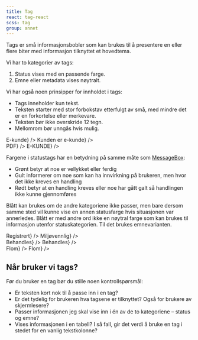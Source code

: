 ```yaml
---
title: Tag
react: tag-react
scss: tag
group: annet
---
```



<Ingress>
    Tags er små informasjonsbobler som kan brukes til å presentere en eller flere biter med informasjon tilknyttet et
    hovedtema.
</Ingress>

Vi har to kategorier av tags:

1.  Status vises med en passende farge.
2.  Emne eller metadata vises nøytralt.

<ComponentExample title="Tag" component={TagExample} codeExample={tagExampleCode} />

Vi har også noen prinsipper for innholdet i tags:

-   Tags inneholder kun tekst.
-   Teksten starter med stor forbokstav etterfulgt av små, med mindre det er en forkortelse eller merkevare.
-   Teksten bør ikke overskride 12 tegn.
-   Mellomrom bør unngås hvis mulig.

<div>
    <DoDontExample
        type="do"
        description="Kort tekst"
        content={<Tag className="jkl-spacing-2xs--right jkl-spacing-2xs--top">E-kunde</Tag>}
    />
    <DoDontExample
        type="dont"
        description="Lang tekst"
        content={<Tag className="jkl-spacing-2xs--right jkl-spacing-2xs--top">Kunden er e-kunde</Tag>}
    />
</div>
<div>
    <DoDontExample
        type="do"
        description="Forkortelse"
        content={<Tag className="jkl-spacing-2xs--right jkl-spacing-2xs--top">PDF</Tag>}
    />
    <DoDontExample
        type="dont"
        description="Alt som versaler"
        content={<Tag className="jkl-spacing-2xs--right jkl-spacing-2xs--top">E-KUNDE</Tag>}
    />
</div>

Fargene i statustags har en betydning på samme måte som [MessageBox](/komponenter/messagebox):

-   Grønt betyr at noe er vellykket eller ferdig
-   Gult informerer om noe som kan ha innvirkning på brukeren, men hvor det ikke kreves en handling
-   Rødt betyr at en handling kreves eller noe har gått galt så handlingen ikke kunne gjennomføres

Blått kan brukes om de andre kategoriene ikke passer, men bare dersom samme sted vil kunne vise en annen statusfarge hvis situasjonen var annerledes. Blått er med andre ord ikke en nøytral farge som kan brukes til informasjon utenfor statuskategorien. Til det brukes emnevarianten.

<div>
    <DoDontExample
        type="do"
        description="Status"
        content={<SuccessTag className="jkl-spacing-2xs--right jkl-spacing-2xs--top">Registrert</SuccessTag>}
    />
    <DoDontExample
        type="dont"
        description="Statusfarge for emne"
        content={<SuccessTag className="jkl-spacing-2xs--right jkl-spacing-2xs--top">Miljøvennlig</SuccessTag>}
    />
</div>
<div>
    <DoDontExample
        type="do"
        description="Status"
        content={<InfoTag className="jkl-spacing-2xs--right jkl-spacing-2xs--top">Behandles</InfoTag>}
    />
    <DoDontExample
        type="dont"
        description="Emnefarge for status"
        content={<Tag className="jkl-spacing-2xs--right jkl-spacing-2xs--top">Behandles</Tag>}
    />
</div>
<div>
    <DoDontExample
        type="do"
        description="Emne"
        content={<Tag className="jkl-spacing-2xs--right jkl-spacing-2xs--top">Flom</Tag>}
    />
    <DoDontExample
        type="dont"
        description="Statusfarge for emne"
        content={<InfoTag className="jkl-spacing-2xs--right jkl-spacing-2xs--top">Flom</InfoTag>}
    />
</div>

## Når bruker vi tags?

Før du bruker en tag bør du stille noen kontrollspørsmål:

-   Er teksten kort nok til å passe inn i en tag?
-   Er det tydelig for brukeren hva tagsene er tilknyttet? Også for brukere av skjermlesere?
-   Passer informasjonen jeg skal vise inn i én av de to kategoriene – status og emne?
-   Vises informasjonen i en tabell? I så fall, gir det verdi å bruke en tag i stedet for en vanlig tekstkolonne?
